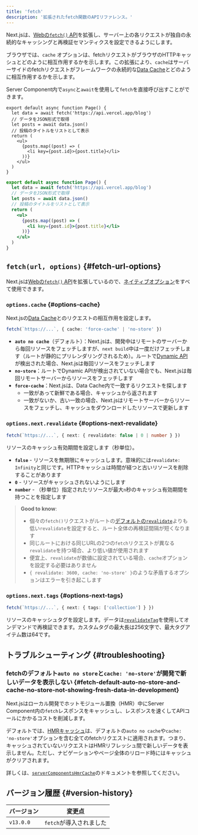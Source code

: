 ```yaml
---
title: 'fetch'
description: '拡張されたfetch関数のAPIリファレンス。'
---
```


Next.jsは、[Webの`fetch()` API](https://developer.mozilla.org/docs/Web/API/Fetch_API)を拡張し、サーバー上の各リクエストが独自の永続的なキャッシングと再検証セマンティクスを設定できるようにします。

ブラウザでは、`cache` オプションは、fetchリクエストがブラウザのHTTPキャッシュとどのように相互作用するかを示します。この拡張により、`cache`はサーバーサイドのfetchリクエストがフレームワークの永続的な[Data Cache](/docs/app/building-your-application/caching#data-cache)とどのように相互作用するかを示します。

Server Component内で`async`と`await`を使用して`fetch`を直接呼び出すことができます。

<Tabs>
<TabItem value="tsx" label="TypeScript">

```tsx title="app/page.tsx" switcher
export default async function Page() {
  let data = await fetch('https://api.vercel.app/blog')
  // データをJSON形式で取得
  let posts = await data.json()
  // 投稿のタイトルをリストとして表示
  return (
    <ul>
      {posts.map((post) => (
        <li key={post.id}>{post.title}</li>
      ))}
    </ul>
  )
}
```

</TabItem>
<TabItem value="jsx" label="JavaScript">

```jsx title="app/page.js" switcher
export default async function Page() {
  let data = await fetch('https://api.vercel.app/blog')
  // データをJSON形式で取得
  let posts = await data.json()
  // 投稿のタイトルをリストとして表示
  return (
    <ul>
      {posts.map((post) => (
        <li key={post.id}>{post.title}</li>
      ))}
    </ul>
  )
}
```

</TabItem>
</Tabs>

## `fetch(url, options)` {#fetch-url-options}

Next.jsは[Webの`fetch()` API](https://developer.mozilla.org/docs/Web/API/Fetch_API)を拡張しているので、[ネイティブオプション](https://developer.mozilla.org/docs/Web/API/fetch#parameters)をすべて使用できます。

### `options.cache` {#options-cache}

Next.jsの[Data Cache](/docs/app/building-your-application/caching#data-cache)とのリクエストの相互作用を設定します。

```ts
fetch(`https://...`, { cache: 'force-cache' | 'no-store' })
```

- **`auto no cache`**（デフォルト）：Next.jsは、開発中はリモートのサーバーから毎回リソースをフェッチしますが、`next build`中は一度だけフェッチします（ルートが静的にプリレンダリングされるため）。ルートで[Dynamic API](/docs/app/building-your-application/rendering/server-components#dynamic-rendering)が検出された場合、Next.jsは毎回リソースをフェッチします
- **`no-store`**：ルートでDynamic APIが検出されていない場合でも、Next.jsは毎回リモートサーバーからリソースをフェッチします
- **`force-cache`**：Next.jsは、Data Cache内で一致するリクエストを探します
  - 一致があって新鮮である場合、キャッシュから返されます
  - 一致がないか、古い一致の場合、Next.jsはリモートサーバーからリソースをフェッチし、キャッシュをダウンロードしたリソースで更新します

### `options.next.revalidate` {#options-next-revalidate}

```ts
fetch(`https://...`, { next: { revalidate: false | 0 | number } })
```

リソースのキャッシュ有効期間を設定します（秒単位）。

- **`false`** - リソースを無期限にキャッシュします。意味的には`revalidate: Infinity`と同じです。HTTPキャッシュは時間が経つと古いリソースを削除することがあります
- **`0`** - リソースがキャッシュされないようにします
- **`number`** - （秒単位）指定されたリソースが最大`n`秒のキャッシュ有効期間を持つことを指定します

> **Good to know**:
>
> - 個々の`fetch()`リクエストがルートの[デフォルトの`revalidate`](/docs/app/api-reference/file-conventions/route-segment-config#revalidate)よりも低い`revalidate`を設定すると、ルート全体の再検証間隔が短くなります
> - 同じルートにおける同じURLの2つの`fetch`リクエストが異なる`revalidate`を持つ場合、より低い値が使用されます
> - 便宜上、`revalidate`が数値に設定されている場合、`cache`オプションを設定する必要はありません
> - `{ revalidate: 3600, cache: 'no-store' }`のような矛盾するオプションはエラーを引き起こします

### `options.next.tags` {#options-next-tags}

```ts
fetch(`https://...`, { next: { tags: ['collection'] } })
```

リソースのキャッシュタグを設定します。データは[`revalidateTag`](https://nextjs.org/docs/app/api-reference/functions/revalidateTag)を使用してオンデマンドで再検証できます。カスタムタグの最大長は256文字で、最大タグアイテム数は64です。

## トラブルシューティング {#troubleshooting}

### fetchのデフォルト`auto no store`と`cache: 'no-store'`が開発で新しいデータを表示しない {#fetch-default-auto-no-store-and-cache-no-store-not-showing-fresh-data-in-development}

Next.jsはローカル開発でホットモジュール置換（HMR）中にServer Component内の`fetch`レスポンスをキャッシュし、レスポンスを速くしてAPIコールにかかるコストを削減します。

デフォルトでは、[HMRキャッシュ](/docs/app/api-reference/config/next-config-js/serverComponentsHmrCache)は、デフォルトの`auto no cache`や`cache: 'no-store'`オプションを含む全てのfetchリクエストに適用されます。つまり、キャッシュされていないリクエストはHMRリフレッシュ間で新しいデータを表示しません。ただし、ナビゲーションやページ全体のリロード時にはキャッシュがクリアされます。

詳しくは、[`serverComponentsHmrCache`](/docs/app/api-reference/config/next-config-js/serverComponentsHmrCache)のドキュメントを参照してください。

## バージョン履歴 {#version-history}

| バージョン | 変更点                  |
| ---------- | ----------------------- |
| `v13.0.0`  | `fetch`が導入されました |
